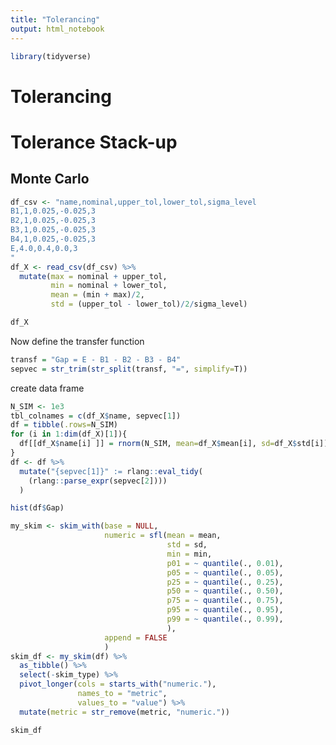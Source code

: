 ```yaml
---
title: "Tolerancing"
output: html_notebook
---
```

```r
library(tidyverse)
```

# Tolerancing
# Tolerance Stack-up

## Monte Carlo


```r
df_csv <- "name,nominal,upper_tol,lower_tol,sigma_level
B1,1,0.025,-0.025,3
B2,1,0.025,-0.025,3
B3,1,0.025,-0.025,3
B4,1,0.025,-0.025,3
E,4.0,0.4,0.0,3
"
df_X <- read_csv(df_csv) %>% 
  mutate(max = nominal + upper_tol,
         min = nominal + lower_tol,
         mean = (min + max)/2,
         std = (upper_tol - lower_tol)/2/sigma_level)

df_X
```

Now define the transfer function
```r
transf = "Gap = E - B1 - B2 - B3 - B4"
sepvec = str_trim(str_split(transf, "=", simplify=T))
```

create data frame
```r
N_SIM <- 1e3
tbl_colnames = c(df_X$name, sepvec[1])
df = tibble(.rows=N_SIM)
for (i in 1:dim(df_X)[1]){
  df[[df_X$name[i] ]] = rnorm(N_SIM, mean=df_X$mean[i], sd=df_X$std[i])
}
df <- df %>% 
  mutate("{sepvec[1]}" := rlang::eval_tidy(
    (rlang::parse_expr(sepvec[2])))
  )

hist(df$Gap)
```
```r
my_skim <- skim_with(base = NULL,
                     numeric = sfl(mean = mean,
                                   std = sd, 
                                   min = min, 
                                   p01 = ~ quantile(., 0.01),
                                   p05 = ~ quantile(., 0.05),
                                   p25 = ~ quantile(., 0.25),
                                   p50 = ~ quantile(., 0.50),
                                   p75 = ~ quantile(., 0.75),
                                   p95 = ~ quantile(., 0.95),
                                   p99 = ~ quantile(., 0.99),
                                   ),
                     append = FALSE
                     )
skim_df <- my_skim(df) %>% 
  as_tibble() %>% 
  select(-skim_type) %>% 
  pivot_longer(cols = starts_with("numeric."),
               names_to = "metric",
               values_to = "value") %>% 
  mutate(metric = str_remove(metric, "numeric."))

skim_df
```







